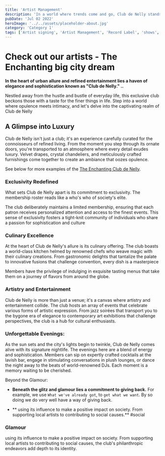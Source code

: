 ```yaml
---
title: 'Artist Management'
description: 'In a world where trends come and go, Club de Nelly stands as a timeless institution of elegance and refined Artist'
pubDate: 'Jul 02 2022'
heroImage: '../../assets/placeholder-about.jpg'
category: 'Category 1'
tags: ['Artist signing', 'Artist Management', 'Record Label', 'shows', 'External shows']
---
```


# Check out our artists - The Enchanting big city dream

**In the heart of urban allure and refined entertainment lies a haven of elegance and sophistication known as "Club de Nelly." ..**

Nestled away from the hustle and bustle of everyday life, this exclusive club beckons those with a taste for the finer things in life. Step into a world where opulence meets intimacy, and let's delve into the captivating realm of Club de Nelly

## A Glimpse into Luxury

Club de Nelly isn't just a club; it's an experience carefully curated for the connoisseurs of refined living. From the moment you step through its ornate doors, you're transported to an atmosphere where every detail exudes luxury. Velvet drapes, crystal chandeliers, and meticulously crafted furnishings come together to create an ambiance that oozes opulence.

See below for more examples of the [The Enchanting Club de Nelly](#the-enchanting-club-de-nelly).

### Exclusivity Redefined

What sets Club de Nelly apart is its commitment to exclusivity. The membership roster reads like a who's who of society's elite.

The club deliberately maintains a limited membership, ensuring that each patron receives personalized attention and access to the finest events. This sense of exclusivity fosters a tight-knit community of individuals who share a passion for sophistication and culture

### Culinary Excellence

At the heart of Club de Nelly's allure is its culinary offering. The club boasts a world-class kitchen helmed by renowned chefs who weave magic with their culinary creations. From gastronomic delights that tantalize the palate to innovative fusions that challenge convention, every dish is a masterpiece

Members have the privilege of indulging in exquisite tasting menus that take them on a journey of flavors from around the globe.

### Artistry and Entertainment

Club de Nelly is more than just a venue; it's a canvas where artistry and entertainment collide. The club hosts an array of events that celebrate various forms of artistic expression. From jazz soirées that transport you to the bygone era of elegance to contemporary art exhibitions that challenge perspectives, the club is a hub for cultural enthusiasts.

### Unforgettable Evenings:

As the sun sets and the city's lights begin to twinkle, Club de Nelly comes alive with its signature nightlife. The evenings here are a blend of energy and sophistication. Members can sip on expertly crafted cocktails at the lavish bar, engage in stimulating conversations in plush lounges, or dance the night away to the beats of world-renowned DJs. Each moment is a memory waiting to be cherished.

Beyond the Glamour:

- **Beneath the glitz and glamour lies a commitment to giving back.** For example, we use `What we've already got`, to `get what we want`. By so doing we do very well have a way of giving back.

- ** using its influence to make a positive impact on society. From supporting local artists to contributing to social causes.** #social

### Glamour

using its influence to make a positive impact on society. From supporting local artists to contributing to social causes, the club's philanthropic endeavors add depth to its identity.

<script
	async
	src='https://pagead2.googlesyndication.com/pagead/js/adsbygoogle.js?client=ca-pub-1982456643320705'
	crossorigin='anonymous'></script>
